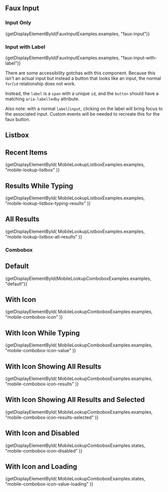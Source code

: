 
## Faux Input

### Input Only

<CodeView>
  {getDisplayElementById(FauxInputExamples.examples, "faux-input")}
</CodeView>

### Input with Label

<CodeView>
  {getDisplayElementById(FauxInputExamples.examples, "faux-input-with-label")}
</CodeView>

There are some accessibility gotchas with this component. Because this isn't an actual input but instead a button that looks like an input, the normal `for`/`id` relationship does not work.

Instead, the `label` is a `span` with a unique `id`, and the `button` should have a matching `aria-labelledby` attribute.

Also note: with a normal `label`/`input`, clicking on the label will bring focus to the associated input. Custom events will be needed to recreate this for the faux button.

## Listbox

## Recent Items

<CodeView>
  {getDisplayElementById(
    MobileLookupListboxExamples.examples,
    "mobile-lookup-listbox"
  )}
</CodeView>

## Results While Typing

<CodeView>
  {getDisplayElementById(
    MobileLookupListboxExamples.examples,
    "mobile-lookup-listbox-typing-results"
  )}
</CodeView>

## All Results

<CodeView>
  {getDisplayElementById(
    MobileLookupListboxExamples.examples,
    "mobile-lookup-listbox-all-results"
  )}
</CodeView>

### Combobox

## Default

<CodeView style={MobileLookupComboboxExamples.demoHeight}>
  {getDisplayElementById(MobileLookupComboboxExamples.examples, "default")}
</CodeView>

## With Icon

<CodeView style={MobileLookupComboboxExamples.demoHeight}>
  {getDisplayElementById(
    MobileLookupComboboxExamples.examples,
    "mobile-combobox-icon"
  )}
</CodeView>

## With Icon While Typing

<CodeView style={MobileLookupComboboxExamples.demoHeight}>
  {getDisplayElementById(
    MobileLookupComboboxExamples.examples,
    "mobile-combobox-icon-value"
  )}
</CodeView>

## With Icon Showing All Results

<CodeView style={MobileLookupComboboxExamples.demoHeight}>
  {getDisplayElementById(
    MobileLookupComboboxExamples.examples,
    "mobile-combobox-icon-results"
  )}
</CodeView>

## With Icon Showing All Results and Selected

<CodeView style={MobileLookupComboboxExamples.demoHeight}>
  {getDisplayElementById(
    MobileLookupComboboxExamples.examples,
    "mobile-combobox-icon-results-selected"
  )}
</CodeView>

## With Icon and Disabled

<CodeView style={MobileLookupComboboxExamples.demoHeight}>
  {getDisplayElementById(
    MobileLookupComboboxExamples.states,
    "mobile-combobox-icon-disabled"
  )}
</CodeView>

## With Icon and Loading

<CodeView style={MobileLookupComboboxExamples.demoHeight}>
  {getDisplayElementById(
    MobileLookupComboboxExamples.states,
    "mobile-combobox-icon-value-loading"
  )}
</CodeView>
